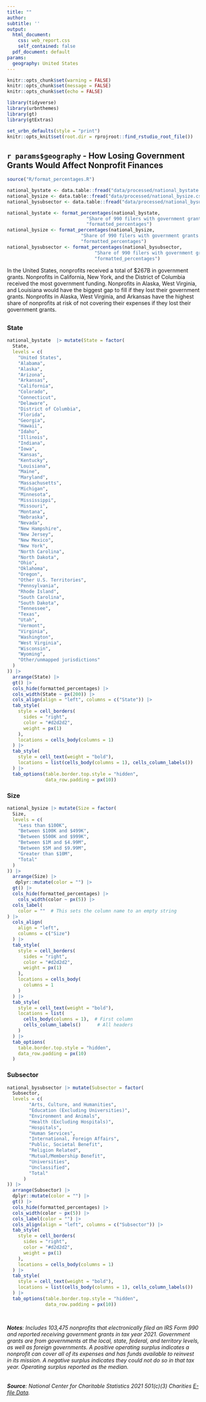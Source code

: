 ```yaml
---
title: ""
author: 
subtitle: ''
output:
  html_document:
    css: web_report.css
    self_contained: false
  pdf_document: default
params:
  geography: United States
---
```


```{=html}
<!-- this calls Lato font --> 
<style>
@import url('https://fonts.googleapis.com/css?family=Lato&display=swap');
</style>
```

```{=html}
<!-- this calls crucial iframe resizing script --> 
<script type="text/javascript" src="https://apps.urban.org/features/dataviz-libs/pym-js/v1.3.2/pym.nprapps.org_pym.v1.min.js">
</script>

<script>
var pymChild = new pym.Child({ polling: 500 });
</script>
```

```r
knitr::opts_chunk$set(warning = FALSE)
knitr::opts_chunk$set(message = FALSE)
knitr::opts_chunk$set(echo = FALSE)
```

```r
library(tidyverse)
library(urbnthemes)
library(gt)
library(gtExtras)

set_urbn_defaults(style = "print")
knitr::opts_knit$set(root.dir = rprojroot::find_rstudio_root_file())
```

## `r params$geography` - How Losing Government Grants Would Affect Nonprofit Finances

<div class="over-table-spacing"></div>

```r
source("R/format_percentages.R")

national_bystate <- data.table::fread("data/processed/national_bystate.csv")
national_bysize <- data.table::fread("data/processed/national_bysize.csv")
national_bysubsector <- data.table::fread("data/processed/national_bysubsector.csv")
```

```r
national_bystate <- format_percentages(national_bystate, 
                             "Share of 990 filers with government grants at risk",
                             "formatted_percentages")
national_bysize <- format_percentages(national_bysize,
                           "Share of 990 filers with government grants at risk",
                           "formatted_percentages")
national_bysubsector <- format_percentages(national_bysubsector,
                                "Share of 990 filers with government grants at risk",
                                "formatted_percentages")
```

In the United States, nonprofits received a total of $267B in government grants. Nonprofits in California, New York, and the District of Columbia received the most government funding. Nonprofits in Alaska, West Virginia, and Louisiana would have the biggest gap to fill if they lost their government grants. Nonprofits in Alaska, West Virginia, and Arkansas have the highest share of nonprofits at risk of not covering their expenses if they lost their government grants.

## {.tabset}

### State
```r
national_bystate  |> mutate(State = factor(
  State,
  levels = c(
    "United States",
    "Alabama",
    "Alaska",
    "Arizona",
    "Arkansas",
    "California",
    "Colorado",
    "Connecticut",
    "Delaware",
    "District of Columbia",
    "Florida",
    "Georgia",
    "Hawaii",
    "Idaho",
    "Illinois",
    "Indiana",
    "Iowa",
    "Kansas",
    "Kentucky",
    "Louisiana",
    "Maine",
    "Maryland",
    "Massachusetts",
    "Michigan",
    "Minnesota",
    "Mississippi",
    "Missouri",
    "Montana",
    "Nebraska",
    "Nevada",
    "New Hampshire",
    "New Jersey",
    "New Mexico",
    "New York",
    "North Carolina",
    "North Dakota",
    "Ohio",
    "Oklahoma",
    "Oregon",
    "Other U.S. Territories",
    "Pennsylvania",
    "Rhode Island",
    "South Carolina",
    "South Dakota",
    "Tennessee",
    "Texas",
    "Utah",
    "Vermont",
    "Virginia",
    "Washington",
    "West Virginia",
    "Wisconsin",
    "Wyoming",
    "Other/unmapped jurisdictions"
  )
)) |>
  arrange(State) |>
  gt() |>
  cols_hide(formatted_percentages) |>
  cols_width(State ~ px(200)) |>
  cols_align(align = "left", columns = c("State")) |>
  tab_style(
    style = cell_borders(
      sides = "right",
      color = "#d2d2d2",
      weight = px(1)
    ),
    locations = cells_body(columns = 1)
  ) |>
  tab_style(
    style = cell_text(weight = "bold"),
    locations = list(cells_body(columns = 1), cells_column_labels())
  ) |>
  tab_options(table.border.top.style = "hidden",
              data_row.padding = px(10))
```

### Size
```r
national_bysize |> mutate(Size = factor(
  Size,
  levels = c(
    "Less than $100K",
    "Between $100K and $499K",
    "Between $500K and $999K",
    "Between $1M and $4.99M",
    "Between $5M and $9.99M",
    "Greater than $10M",
    "Total"
  )
)) |>
  arrange(Size) |>
   dplyr::mutate(color = "") |>
  gt() |>
  cols_hide(formatted_percentages) |>
    cols_width(color ~ px(5)) |>
  cols_label(
    color = ""  # This sets the column name to an empty string
) |>
  cols_align(
    align = "left",
    columns = c("Size")
  ) |>
  tab_style(
    style = cell_borders(
      sides = "right",
      color = "#d2d2d2",
      weight = px(1)
    ),
    locations = cells_body(
      columns = 1
    )
  ) |>
  tab_style(
    style = cell_text(weight = "bold"),
    locations = list(
      cells_body(columns = 1),  # First column
      cells_column_labels()      # All headers
    )
  ) |>
  tab_options(
    table.border.top.style = "hidden",
    data_row.padding = px(10)
  )
```

### Subsector
```r
national_bysubsector |> mutate(Subsector = factor(
  Subsector,
  levels = c(
        "Arts, Culture, and Humanities",
        "Education (Excluding Universities)",
        "Environment and Animals",
        "Health (Excluding Hospitals)",
        "Hospitals",
        "Human Services",
        "International, Foreign Affairs",
        "Public, Societal Benefit",
        "Religion Related",
        "Mutual/Membership Benefit",
        "Universities",
        "Unclassified",
        "Total"
      )
)) |>
  arrange(Subsector) |>
  dplyr::mutate(color = "") |>
  gt() |>
  cols_hide(formatted_percentages) |>
  cols_width(color ~ px(5)) |>
  cols_label(color = "") |>
  cols_align(align = "left", columns = c("Subsector")) |>
  tab_style(
    style = cell_borders(
      sides = "right",
      color = "#d2d2d2",
      weight = px(1)
    ),
    locations = cells_body(columns = 1)
  ) |>
  tab_style(
    style = cell_text(weight = "bold"),
    locations = list(cells_body(columns = 1), cells_column_labels())
  ) |>
  tab_options(table.border.top.style = "hidden",
              data_row.padding = px(10))
                
```

## {-}

###### **Notes**: Includes 103,475 nonprofits that electronically filed an IRS Form 990 and reported receiving government grants in tax year 2021. Government grants are from governments at the local, state, federal, and territory levels, as well as foreign governments. A positive operating surplus indicates a nonprofit can cover all of its expenses and has funds available to reinvest in its mission. A negative surplus indicates they could not do so in that tax year. Operating surplus reported as the median.

###### **Source**: National Center for Charitable Statistics 2021 501(c)(3) Charities [E-file Data](https://nccs.urban.org/nccs/datasets/efile/).